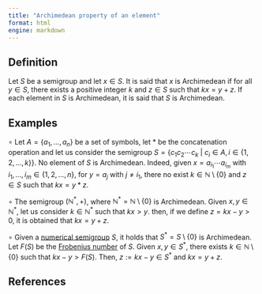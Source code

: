 ```yaml
---
title: "Archimedean property of an element"
format: html
engine: markdown
---
```


<!-- Definición de Num. Sem. -->

## Definition

Let $S$ be a semigroup and let $x \in S$. It is said that $x$ is Archimedean if for all $y \in S$, there exists a positive integer $k$ and $z \in S$ such that $kx = y + z$. If each element in $S$ is Archimedean, it is said that $S$ is Archimedean.

## Examples

$\circ$ Let $A = \{a_1, \ldots, a_n\}$ be a set of symbols, let $*$ be the concatenation operation and let us consider the semigroup $S = \{ c_1c_2 \cdots c_k ~ | ~ c_i \in A, i \in \{1, 2, \ldots, k\} \}$. No element of $S$ is Archimedean. Indeed, given $x = a_{i_1}\cdots a_{i_m}$ with $i_1, \ldots, i_m \in \{1,2,\ldots, n\}$, for $y = a_j$ with $j \ne i_1$, there no exist $k \in \mathbb{N} \setminus \{0\}$ and $z \in S$ such that $kx = y * z$.

$\circ$ The semigroup $(\mathbb{N}^*, +)$, where $\mathbb{N}^* = \mathbb{N} \setminus \{0\}$ is Archimedean. Given $x, y \in \mathbb{N}^*$, let us consider $k \in \mathbb{N}^*$ such that $kx > y$. then, if we define $z = kx - y > 0$, it is obtained that $kx = y + z$.

$\circ$ Given a [numerical semigroup](../Basic-concepts/Numerical-semigroup.qmd) $S$, it holds that $S^* = S \setminus \{0\}$ is Archimedean. Let $F(S)$ be the [Frobenius number](../Basic-concepts/Frobenius-number.qmd) of $S$. Given $x, y \in S^*$, there exists $k \in \mathbb{N} \setminus \{0\}$ such that $kx - y > F(S)$. Then, $z := kx - y \in S^*$ and $kx = y + z$.

## References
